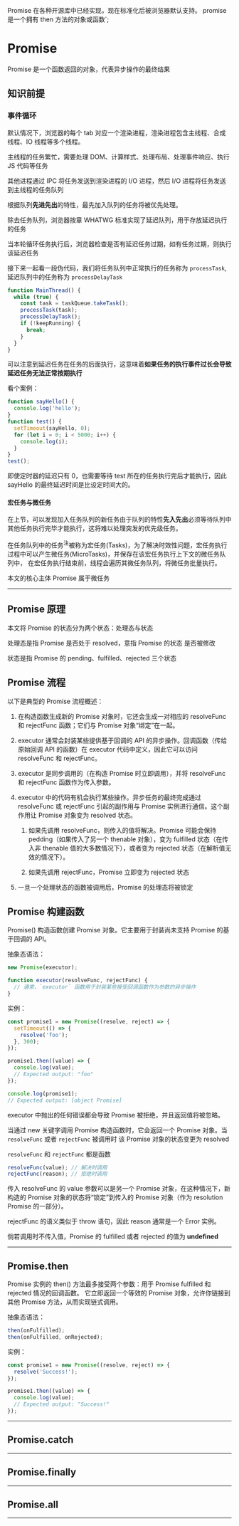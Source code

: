 Promise 在各种开源库中已经实现，现在标准化后被浏览器默认支持。
promise 是一个拥有 then 方法的对象或函数`;

# Promise

Promise 是一个函数返回的对象，代表异步操作的最终结果

## 知识前提

### 事件循环

默认情况下，浏览器的每个 tab 对应一个渲染进程，渲染进程包含主线程、合成线程、IO 线程等多个线程。

主线程的任务繁忙，需要处理 DOM、计算样式、处理布局、处理事件响应、执行 JS 代码等任务

其他进程通过 IPC 将任务发送到渲染进程的 I/O 进程，然后 I/O 进程将任务发送到主线程的任务队列

根据队列**先进先出**的特性，最先加入队列的任务将被优先处理。

除去任务队列，浏览器按章 WHATWG 标准实现了延迟队列，用于存放延迟执行的任务

当本轮循环任务执行后，浏览器检查是否有延迟任务过期，如有任务过期，则执行该延迟任务

接下来一起看一段伪代码，我们将任务队列中正常执行的任务称为 `processTask`, 延迟队列中的任务称为 `processDelayTask`

```js
function MainThread() {
  while (true) {
    const task = taskQueue.takeTask();
    processTask(task);
    processDelayTask();
    if (!keepRunning) {
      break;
    }
  }
}
```

可以注意到延迟任务在任务的后面执行，这意味着**如果任务的执行事件过长会导致延迟任务无法正常按期执行**

看个案例：

```js
function sayHello() {
  console.log('hello');
}
function test() {
  setTimeout(sayHello, 0);
  for (let i = 0; i < 5000; i++) {
    console.log(i);
  }
}
test();
```

即使定时器的延迟只有 0，也需要等待 test 所在的任务执行完后才能执行，因此 sayHello 的最终延迟时间是比设定时间大的。

#### 宏任务与微任务

在上节，可以发现加入任务队列的新任务由于队列的特性**先入先出**必须等待队列中其他任务执行完毕才能执行，这将难以处理突发的优先级任务。

在任务队列中的任务<Sup title="任务与延迟任务">注</Sup>被称为宏任务(Tasks)，为了解决时效性问题，宏任务执行过程中可以产生微任务(MicroTasks)，并保存在该宏任务执行上下文的微任务队列中，
在宏任务执行结束前，线程会遍历其微任务队列，将微任务批量执行。

本文的核心主体 Promise 属于微任务

---

## Promise 原理

本文将 Promise 的状态分为两个状态：处理态与状态

处理态是指 Promise 是否处于 resolved，意指 Promise 的状态 是否被修改

状态是指 Promise 的 pending、fulfilled、rejected 三个状态

## Promise 流程

以下是典型的 Promise 流程概述：

1. 在构造函数生成新的 Promise 对象时，它还会生成一对相应的 resolveFunc 和 rejectFunc 函数；它们与 Promise 对象“绑定”在一起。

2. executor 通常会封装某些提供基于回调的 API 的异步操作。回调函数（传给原始回调 API 的函数）在 executor 代码中定义，因此它可以访问 resolveFunc 和 rejectFunc。

3. executor 是同步调用的（在构造 Promise 时立即调用），并将 resolveFunc 和 rejectFunc 函数作为传入参数。

4. executor 中的代码有机会执行某些操作。异步任务的最终完成通过 resolveFunc 或 rejectFunc 引起的副作用与 Promise 实例进行通信。这个副作用让 Promise 对象变为 resolved 状态。

   1. 如果先调用 resolveFunc，则传入的值将解决。Promise 可能会保持 pedding（如果传入了另一个 thenable 对象），变为 fulfilled 状态（在传入非 thenable 值的大多数情况下），或者变为 rejected 状态（在解析值无效的情况下）。

   2. 如果先调用 rejectFunc，Promise 立即变为 rejected 状态

5. 一旦一个处理状态的函数被调用后，Promise 的处理态将被锁定

## Promise 构建函数

Promise() 构造函数创建 Promise 对象。它主要用于封装尚未支持 Promise 的基于回调的 API。

抽象态语法：

```ts
new Promise(executor);

function executor(resolveFunc, rejectFunc) {
  // 通常，`executor` 函数用于封装某些接受回调函数作为参数的异步操作
}
```

实例：

```ts
const promise1 = new Promise((resolve, reject) => {
  setTimeout(() => {
    resolve('foo');
  }, 300);
});

promise1.then((value) => {
  console.log(value);
  // Expected output: "foo"
});

console.log(promise1);
// Expected output: [object Promise]
```

executor 中抛出的任何错误都会导致 Promise 被拒绝，并且返回值将被忽略。

当通过 new 关键字调用 Promise 构造函数时，它会返回一个 Promise 对象。当 `resolveFunc` 或者 `rejectFunc` 被调用时
该 Promise 对象的状态变更为 resolved

`resolveFunc` 和 `rejectFunc` 都是函数

```ts
resolveFunc(value); // 解决时调用
rejectFunc(reason); // 拒绝时调用
```

传入 resolveFunc 的 value 参数可以是另一个 Promise 对象，在这种情况下，新构造的 Promise 对象的状态将“锁定”到传入的 Promise 对象（作为 resolution Promise 的一部分）。

rejectFunc 的语义类似于 throw 语句，因此 reason 通常是一个 Error 实例。

倘若调用时不传入值，Promise 的 fulfilled 或者 rejected 的值为 **undefined**

---

## Promise.then

Promise 实例的 then() 方法最多接受两个参数：用于 Promise fulfilled 和 rejected 情况的回调函数。
它立即返回一个等效的 Promise 对象，允许你链接到其他 Promise 方法，从而实现链式调用。

抽象态语法：

```ts
then(onFulfilled);
then(onFulfilled, onRejected);
```

实例：

```ts
const promise1 = new Promise((resolve, reject) => {
  resolve('Success!');
});

promise1.then((value) => {
  console.log(value);
  // Expected output: "Success!"
});
```

---

## Promise.catch

---

## Promise.finally

---

## Promise.all

---
